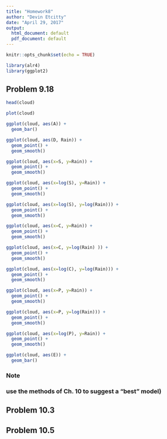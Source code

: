 ```yaml
---
title: "Homework8"
author: "Devin Etcitty"
date: "April 29, 2017"
output:
  html_document: default
  pdf_document: default
---
```


```r
knitr::opts_chunk$set(echo = TRUE)
```

```r
library(alr4)
library(ggplot2)
```

## Problem 9.18

```r
head(cloud)
```


```r
plot(cloud)
```

```r
ggplot(cloud, aes(A)) +
  geom_bar()
```



```r
ggplot(cloud, aes(D, Rain)) +
  geom_point() +
  geom_smooth()
```


```r
ggplot(cloud, aes(x=S, y=Rain)) +
  geom_point() +
  geom_smooth()
```

```r
ggplot(cloud, aes(x=log(S), y=Rain)) +
  geom_point() +
  geom_smooth()
```

```r
ggplot(cloud, aes(x=log(S), y=log(Rain))) +
  geom_point() +
  geom_smooth()
```

```r
ggplot(cloud, aes(x=C, y=Rain)) +
  geom_point() +
  geom_smooth()
```
```r
ggplot(cloud, aes(x=C, y=log(Rain) )) +
  geom_point() +
  geom_smooth()
```

```r
ggplot(cloud, aes(x=log(C), y=log(Rain))) +
  geom_point() +
  geom_smooth()
```

```r
ggplot(cloud, aes(x=P, y=Rain)) +
  geom_point() +
  geom_smooth()
```

```r
ggplot(cloud, aes(x=P, y=log(Rain))) +
  geom_point() +
  geom_smooth()
```

```r
ggplot(cloud, aes(x=log(P), y=Rain)) +
  geom_point() +
  geom_smooth()
```

```r
ggplot(cloud, aes(E)) +
  geom_bar()
```




### Note
### use the methods of Ch. 10 to suggest a "best" model)




## Problem 10.3



## Problem 10.5


